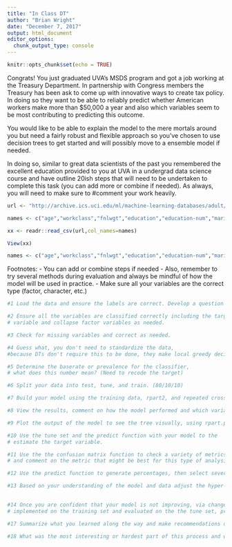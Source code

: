 ```yaml
---
title: "In Class DT"
author: "Brian Wright"
date: "December 7, 2017"
output: html_document
editor_options: 
  chunk_output_type: console
---
```


```r
knitr::opts_chunk$set(echo = TRUE)
```

Congrats! You just graduated UVA's MSDS program and got a job working at the 
Treasury Department. In partnership with Congress members the Treasury has been 
ask to come up with innovative ways to create tax policy. In doing so they 
want to be able to reliably predict whether American workers make more than 
$50,000 a year and also which variables seem to be most contributing 
to predicting this outcome. 

You would like to be able to explain the model to the mere mortals 
around you but need a fairly robust and flexible approach so you've 
chosen to use decision trees to get started and will possibly move 
to a ensemble model if needed. 

In doing so, similar to  great data scientists of the past 
you remembered the excellent education provided 
to you at UVA in a undergrad data science course and have outline 
20ish steps that will need to be undertaken to complete this task 
(you can add more or combine if needed).  As always, you will need 
to make sure to #comment your work heavily. 


```r
url <- "http://archive.ics.uci.edu/ml/machine-learning-databases/adult/adult.data"

names <- c("age","workclass","fnlwgt","education","education-num","marital-status","occupation","relationship","race","sex","capital-gain","capital-loss","hours-per-week","native-country", "salary")

xx <- readr::read_csv(url,col_names=names)

View(xx)

```

```r
names <- c("age","workclass","fnlwgt","education","education-num","marital-status","occupation","relationship","race","sex","capital-gain","capital-loss","hours-per-week","native-country", "salary")
```


 Footnotes: 
-	You can add or combine steps if needed
-	Also, remember to try several methods during evaluation and always be 
mindful of how the model will be used in practice.
- Make sure all your variables are the correct type (factor, character, etc.)



```r
#1 Load the data and ensure the labels are correct. Develop a question and comment on evaluation metrics that you might pay close attention to.  
```

```r
#2 Ensure all the variables are classified correctly including the target 
# variable and collapse factor variables as needed. 
```

```r
#3 Check for missing variables and correct as needed.  
```

```r
#4 Guess what, you don't need to standardize the data, 
#because DTs don't require this to be done, they make local greedy decisions...keeps getting easier, go to the next step
```

```r
#5 Determine the baserate or prevalence for the classifier, 
# what does this number mean? (Need to recode the target)  
```

```r
#6 Split your data into test, tune, and train. (80/10/10)
```

```r
#7 Build your model using the training data, rpart2, and repeated cross validation as reviewed in class in caret.
```

```r
#8 View the results, comment on how the model performed and which variables appear to be contributing the most (variable importance)  
```

```r
#9 Plot the output of the model to see the tree visually, using rpart.plot 
```

```r
#10 Use the tune set and the predict function with your model to the
# estimate the target variable.
```

```r
#11 Use the the confusion matrix function to check a variety of metrics 
# and comment on the metric that might be best for this type of analysis given your question.  
```

```r
#12 Use the predict function to generate percentages, then select several different threshold levels using the threshold function we created and interpret the results. What patterns did you notice, did the evaluation metrics change? 
```

```r
#13 Based on your understanding of the model and data adjust the hyper-parameter via the built in train control function in caret or build and try new features, does the model quality improve? If so how and why, if not, why not?
 

```

```r
#14 Once you are confident that your model is not improving, via changes 
# implemented on the training set and evaluated on the the tune set, predict with the test set and report a final evaluation of the model. Discuss the output in comparison with the previous evaluations.  
```

```r
#17 Summarize what you learned along the way and make recommendations on how this could be used moving forward, being careful not to over promise. 
```

```r
#18 What was the most interesting or hardest part of this process and what questions do you still have? 
```



